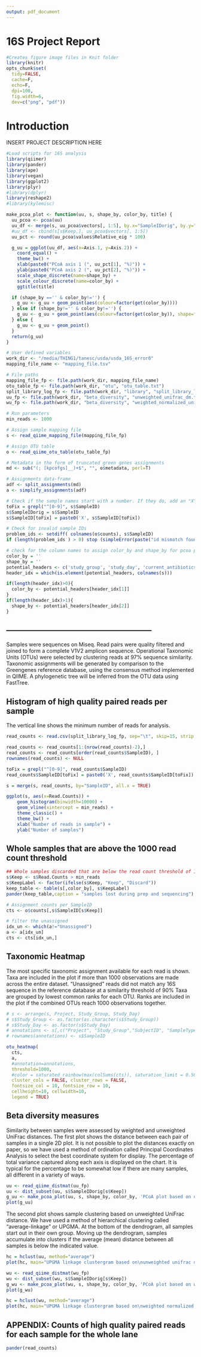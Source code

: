 ```yaml
---
output: pdf_document
---
```

# 16S Project Report
```r
#Creates figure image files in Knit folder
library(knitr)
opts_chunk$set(
  tidy=FALSE,
  cache=F,
  echo=F,
  dpi=100,
  fig.width=6,
  dev=c("png", "pdf"))
```

# Introduction
INSERT PROJECT DESCRIPTION HERE

```r
#Load scripts for 16S analysis
library(qiimer)
library(pander)
library(ape)
library(vegan)
library(ggplot2)
library(plyr)
#library(dplyr)
library(reshape2)
#library(kylemisc)
```

```r
make_pcoa_plot <- function(uu, s, shape_by, color_by, title) {
  uu_pcoa <- pcoa(uu)
  uu_df <- merge(s, uu_pcoa$vectors[, 1:5], by.x="SampleIDorig", by.y="row.names")
  #uu_df <- cbind(s[s$Keep,], uu_pcoa$vectors[, 1:5])
  uu_pct <- round(uu_pcoa$values$Relative_eig * 100)

  g_uu = ggplot(uu_df, aes(x=Axis.1, y=Axis.2)) +
    coord_equal() +
    theme_bw() +
    xlab(paste0("PCoA axis 1 (", uu_pct[1], "%)")) +
    ylab(paste0("PCoA axis 2 (", uu_pct[2], "%)")) +
    scale_shape_discrete(name=shape_by) + 
    scale_colour_discrete(name=color_by) +
    ggtitle(title)

  if (shape_by =='' & color_by!='') {
    g_uu <- g_uu + geom_point(aes(colour=factor(get(color_by))))
  } else if (shape_by!='' & color_by!='') {
    g_uu <- g_uu + geom_point(aes(colour=factor(get(color_by)), shape=factor(get(shape_by))))
  } else {
    g_uu <- g_uu + geom_point()
  }
  return(g_uu)
}
```


```r
# User defined variables
work_dir <- "/media/THING1/tanesc/usda/usda_16S_error0"
mapping_file_name <- "mapping_file.tsv"

# File paths
mapping_file_fp <- file.path(work_dir, mapping_file_name)
otu_table_fp <- file.path(work_dir, "otu", "otu_table.txt")
split_library_log_fp <- file.path(work_dir, "library", "split_library_log.txt")
uu_fp <- file.path(work_dir, "beta_diversity", "unweighted_unifrac_dm.txt")
wu_fp <- file.path(work_dir, "beta_diversity", "weighted_normalized_unifrac_dm.txt")

# Run parameters
min_reads <- 1000
```

```r
# Assign sample mapping file
s <- read_qiime_mapping_file(mapping_file_fp)

# Assign OTU table
o <- read_qiime_otu_table(otu_table_fp)

# Metadata in the form of truncated green genes assignments
md <- sub("(; [kpcofgs]__)+$", "", o$metadata, perl=T)

# Assignments data-frame
adf <- split_assignments(md)
a <- simplify_assignments(adf)

# Check if the sample names start with a number. If they do, add an "X" to the front
toFix = grepl("^[0-9]", s$SampleID)
s$SampleIDorig = s$SampleID
s$SampleID[toFix] = paste0('X', s$SampleID[toFix])

# Check for invalid sample IDs
problem_ids <- setdiff( colnames(o$counts), s$SampleID)
if (length(problem_ids ) > 0) stop (simpleError(paste("id mismatch found", problem_ids, collapse=" ")))

# check for the column names to assign color_by and shape_by for pcoa plots
color_by = ''
shape_by = ''
potential_headers <- c('study_group', 'study_day', 'current_antibiotics', 'cage_number', 'mouse_strain')
header_idx = which(is.element(potential_headers, colnames(s)))

if(length(header_idx)>0){
  color_by <- potential_headers[header_idx[1]]
}
if(length(header_idx)>1){
  shape_by <- potential_headers[header_idx[2]]
}

```

## --------------------------------------------------------

Samples were sequences on Miseq. Read pairs were quality filtered and joined to form a complete V1V2 amplicon sequence.  Operational Taxonomic Units (OTUs) were selected by clustering reads at 97% sequence similarity.  Taxonomic assignments will be generated by comparison to the Greengenes reference database, using the consensus method implemented in QIIME.  A phylogenetic tree will be inferred from the OTU data using FastTree. 

## Histogram of high quality paired reads per sample

The vertical line shows the minimum number of reads for analysis.

```r
read_counts <- read.csv(split_library_log_fp, sep="\t", skip=15, strip.white = FALSE, blank.lines.skip = TRUE,  header=FALSE, col.names=c("SampleID", "Read Counts"), stringsAsFactors = FALSE)

read_counts <- read_counts[1:(nrow(read_counts)-2),]
read_counts <- read_counts[order(read_counts$SampleID), ]
rownames(read_counts) <- NULL

toFix = grepl("^[0-9]", read_counts$SampleID)
read_counts$SampleID[toFix] = paste0('X', read_counts$SampleID[toFix])

s = merge(s, read_counts, by="SampleID", all.x = TRUE)

ggplot(s, aes(x=Read.Counts)) +
    geom_histogram(binwidth=10000) +
    geom_vline(xintercept = min_reads) +
    theme_classic() +
    theme_bw() + 
    xlab("Number of reads in sample") +
    ylab("Number of samples")

```

## Whole samples that are above the 1000 read count threshold
```r
## Whole samples discarded that are below the read count threshold of 1000
s$Keep <- s$Read.Counts > min_reads
s$KeepLabel <- factor(ifelse(s$Keep, "Keep", "Discard"))
keep_table <- table(s[,color_by], s$KeepLabel)
pander(keep_table,caption = "samples lost during prep and sequencing")
```

```r
# Assignment counts per SampleID
cts <- o$counts[,s$SampleID[s$Keep]]

# filter the unassigned
idx_un <- which(a!="Unassigned")
a <- a[idx_un]
cts <- cts[idx_un,]
```

## Taxonomic Heatmap
The most specific taxonomic assignment available for each read is shown. Taxa are included in the plot if more than 1000 observations are made across the entire dataset. "Unassigned" reads did not match any 16S sequence in the reference database at a similarity threshold of 90%
Taxa are grouped by lowest common ranks for each OTU. Ranks are included in the plot if the combined OTUs reach 1000 observations together.
```r
# s <- arrange(s, Project, Study_Group, Study_Day)
# s$Study_Group <- as.factor(as.character(s$Study_Group))
# s$Study_Day <- as.factor(s$Study_Day)
# annotations <- s[,c("Project", "Study_Group","SubjectID", "SampleType", "Study_Day")]
# rownames(annotations) <- s$SampleID
```

```r
otu_heatmap(
  cts,
  a,
  #annotation=annotations,
  threshold=1000,
  #color = saturated_rainbow(max(colSums(cts)), saturation_limit = 0.50),
  cluster_cols = FALSE, cluster_rows = FALSE,
  fontsize_col = 10, fontsize_row = 10,
  cellheight=10, cellwidth=10,
  legend = TRUE)

```


## Beta diversity measures

Similarity between samples were assessed by weighted and unweighted UniFrac distances. The first plot shows the distance between each pair of samples in a single 2D plot. It is not possible to plot the distances exactly on paper, so we have used a method of ordination called Principal Coordinates Analysis to select the best coordinate system for display. The percentage of total variance captured along each axis is displayed on the chart. It is typical for the percentage to be somewhat low if there are many samples, all different in a variety of ways. 

```r
uu <- read_qiime_distmat(uu_fp)
uu <- dist_subset(uu, s$SampleIDorig[s$Keep])
g_uu <- make_pcoa_plot(uu, s, shape_by, color_by, 'PCoA plot based on unweighted unifrac distances')
plot(g_uu)
```

The second plot shows sample clustering based on unweighted UniFrac distance. We have used a method of hierarchical clustering called "average-linkage" or UPGMA. At the bottom of the dendrogram, all samples start out in their own group. Moving up the dendrogram, samples accumulate into clusters if the average (mean) distance between all samples is below the indicated value.

```r
hc = hclust(uu, method="average")
plot(hc, main="UPGMA linkage clustergram based on\nunweighted unifrac distances", xlab="", ylab="distance", sub = "")
```

\newpage

```r
wu <- read_qiime_distmat(wu_fp)
wu <- dist_subset(wu, s$SampleIDorig[s$Keep])
g_wu <- make_pcoa_plot(wu, s, shape_by, color_by, 'PCoA plot based on weighted UniFrac distances')
plot(g_wu)
```

```r
hc = hclust(wu, method="average")
plot(hc, main="UPGMA linkage clustergram based on\nweighted normalized UniFrac distances", xlab="", ylab="distance", sub="")
```

\newpage

## APPENDIX: Counts of high quality paired reads for each sample for the whole lane
```r
pander(read_counts)
```
